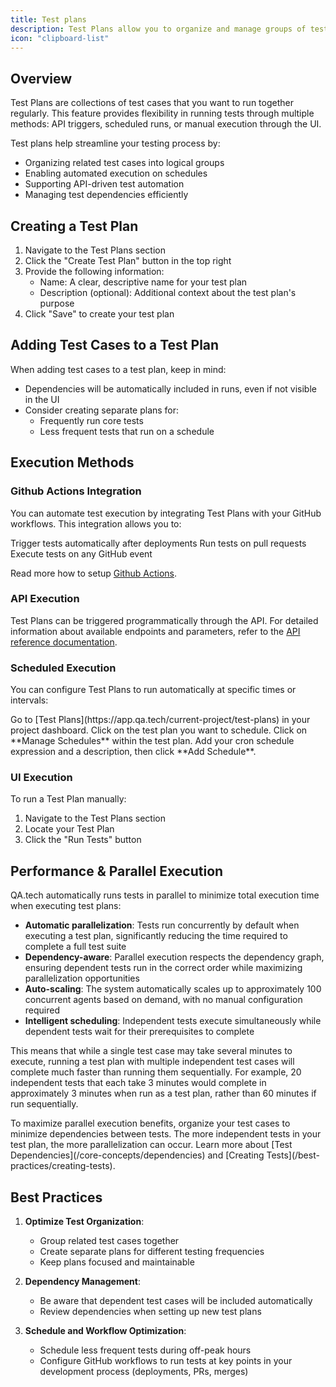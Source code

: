 ```yaml
---
title: Test plans
description: Test Plans allow you to organize and manage groups of test cases that can be executed together as a single unit.
icon: "clipboard-list"
---
```


## Overview

Test Plans are collections of test cases that you want to run together regularly. This feature provides flexibility in running tests through multiple methods: API triggers, scheduled runs, or manual execution through the UI.

Test plans help streamline your testing process by:

- Organizing related test cases into logical groups
- Enabling automated execution on schedules
- Supporting API-driven test automation
- Managing test dependencies efficiently

## Creating a Test Plan

1. Navigate to the Test Plans section
2. Click the "Create Test Plan" button in the top right
3. Provide the following information:
   - Name: A clear, descriptive name for your test plan
   - Description (optional): Additional context about the test plan's purpose
4. Click "Save" to create your test plan

## Adding Test Cases to a Test Plan

When adding test cases to a test plan, keep in mind:

- Dependencies will be automatically included in runs, even if not visible in the UI
- Consider creating separate plans for:
  - Frequently run core tests
  - Less frequent tests that run on a schedule

## Execution Methods

### Github Actions Integration

You can automate test execution by integrating Test Plans with your GitHub workflows. This integration allows you to:

Trigger tests automatically after deployments
Run tests on pull requests
Execute tests on any GitHub event

Read more how to setup [Github Actions](/configuration/github).

### API Execution

Test Plans can be triggered programmatically through the API. For detailed information about available endpoints and parameters, refer to the [API reference documentation](/api-reference/start-the-tests).

### Scheduled Execution

You can configure Test Plans to run automatically at specific times or intervals:

<Steps>
  <Step title="Navigate to Test Plans">
    Go to [Test Plans](https://app.qa.tech/current-project/test-plans)
    in your project dashboard.
  </Step>
  <Step title="Select Test Plan">
    Click on the test plan you want to schedule.
  </Step>
  <Step title="Manage Schedules">
    Click on **Manage Schedules** within the test plan.
  </Step>
  <Step title="Add Schedule">
    Add your cron schedule expression and a description, then click **Add
    Schedule**.
  </Step>
</Steps>

### UI Execution

To run a Test Plan manually:

1. Navigate to the Test Plans section
2. Locate your Test Plan
3. Click the "Run Tests" button

## Performance & Parallel Execution

QA.tech automatically runs tests in parallel to minimize total execution time when executing test plans:

- **Automatic parallelization**: Tests run concurrently by default when executing a test plan, significantly reducing the time required to complete a full test suite
- **Dependency-aware**: Parallel execution respects the dependency graph, ensuring dependent tests run in the correct order while maximizing parallelization opportunities
- **Auto-scaling**: The system automatically scales up to approximately 100 concurrent agents based on demand, with no manual configuration required
- **Intelligent scheduling**: Independent tests execute simultaneously while dependent tests wait for their prerequisites to complete

This means that while a single test case may take several minutes to execute, running a test plan with multiple independent test cases will complete much faster than running them sequentially. For example, 20 independent tests that each take 3 minutes would complete in approximately 3 minutes when run as a test plan, rather than 60 minutes if run sequentially.

<Tip>
  To maximize parallel execution benefits, organize your test cases to minimize
  dependencies between tests. The more independent tests in your test plan, the
  more parallelization can occur. Learn more about [Test
  Dependencies](/core-concepts/dependencies) and [Creating
  Tests](/best-practices/creating-tests).
</Tip>

## Best Practices

1. **Optimize Test Organization**:

   - Group related test cases together
   - Create separate plans for different testing frequencies
   - Keep plans focused and maintainable

2. **Dependency Management**:

   - Be aware that dependent test cases will be included automatically
   - Review dependencies when setting up new test plans

3. **Schedule and Workflow Optimization**:
   - Schedule less frequent tests during off-peak hours
   - Configure GitHub workflows to run tests at key points in your development process (deployments, PRs, merges)
